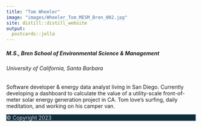 ```yaml
---
title: "Tom Wheeler"
image: "images/Wheeler_Tom_MESM_Bren_002.jpg"
site: distill::distill_website
output:
  postcards::jolla
---
```


<div class="mt-n3">
<h5>M.S., Bren School of Environmental Science & Management</h5>
<h6>University of California, Santa Barbara</h6>
</div>

<p class="mt-3">Software developer & energy data analyst living in San Diego. Currently developing a dashboard to calculate the value of a utility-scale front-of-meter solar energy generation project in CA. Tom love's surfing, daily meditation, and working on his camper van.</p>

<footer class="fixed-bottom py-2" style="background-color: #0F2E3D;"><p class="mb-0" style="color: rgba(255, 255, 255, 0.8);">© Copyright 2023</p></footer>
